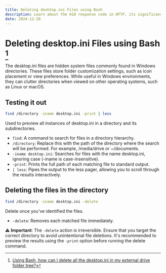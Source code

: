 ```yaml
---
title: Deleting desktop.ini Files using Bash 
description: Learn about the 410 response code in HTTP, its significance, and when to use it. Understand how it differs from the 404 status code and its impact on clients and search engines.
date: 2024-12-28
---
```


# Deleting desktop.ini Files using Bash [^1]

The desktop.ini files are hidden system files commonly found in Windows directories. These files store folder customization settings, such as icon placement or view preferences. While useful in Windows environments, they can clutter directories when viewed on other operating systems, such as Linux or macOS.

## Testing it out

```bash
find /directory -iname desktop.ini -print | less
```

Used to preview all instances of desktop.ini in a directory and its subdirectories.

- `find`: A command to search for files in a directory hierarchy.
- `/directory`: Replace this with the path of the directory where the search will be performed. For example, /media/drive or ~/documents.
- `-iname desktop.ini`: Searches for files with the name desktop.ini, ignoring case (-iname is case-insensitive).
- `-print`: Prints the full path of each matching file to standard output.
- `| less`: Pipes the output to the less pager, allowing you to scroll through the results interactively.

## Deleting the files in the directory

```bash
find /directory -iname desktop.ini -delete
```

Delete once you've identified the files.

- `-delete`: Removes each matched file immediately.

⚠️ **Important**: The `-delete` action is irreversible. Ensure that you target the correct directory to avoid unintentional file deletions. It's recommended to preview the results using the `-print` option before running the delete command.

[^1]: [Using Bash, how can I delete all the desktop.ini in my external drive folder tree?](https://superuser.com/a/752927)
